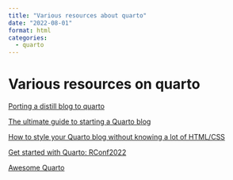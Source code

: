 ```yaml
---
title: "Various resources about quarto"
date: "2022-08-01"
format: html
categories:
  - quarto
---
```


# Various resources on quarto

[Porting a distill blog to quarto](https://blog.djnavarro.net/posts/2022-04-20_porting-to-quarto/)

[The ultimate guide to starting a Quarto blog](https://albert-rapp.de/posts/13_quarto_blog_writing_guide/13_quarto_blog_writing_guide.html)

[How to style your Quarto blog without knowing a lot of HTML/CSS](https://www.youtube.com/watch?v=ErRX8plZpQE)

[Get started with Quarto: RConf2022](https://github.com/rstudio-conf-2022/get-started-quarto)

[Awesome Quarto](https://github.com/mcanouil/awesome-quarto)